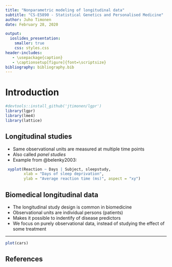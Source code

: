 ```yaml
---
title: "Nonparametric modeling of longitudinal data"
subtitle: "CS-E5890 - Statistical Genetics and Personalised Medicine"
author: Juho Timonen
date: February 28, 2020

output:
  ioslides_presentation:
    smaller: true
    css: styles.css
header-includes:
   - \usepackage{caption}
   - \captionsetup[figure]{font=\scriptsize}
bibliography: bibliography.bib
---
```


# Introduction

```r
#devtools::install_github('jtimonen/lgpr')
library(lgpr)
library(lme4)
library(lattice)
```


## Longitudinal studies 

- Same observational units are measured at multiple time points
- Also called *panel studies*
- Example from @belenky2003:
 
```r
 xyplot(Reaction ~ Days | Subject, sleepstudy,
        xlab = "Days of sleep deprivation",
        ylab = "Average reaction time (ms)", aspect = "xy")
```

## Biomedical longitudinal data

- The longitudinal study design is common in biomedicine
- Observational units are individual persons (patients)
- Makes it possible to indentify of disease predictors
- We focus on purely observational data, instead of studying the effect of some treatment


---

```r
plot(cars)
```

## References